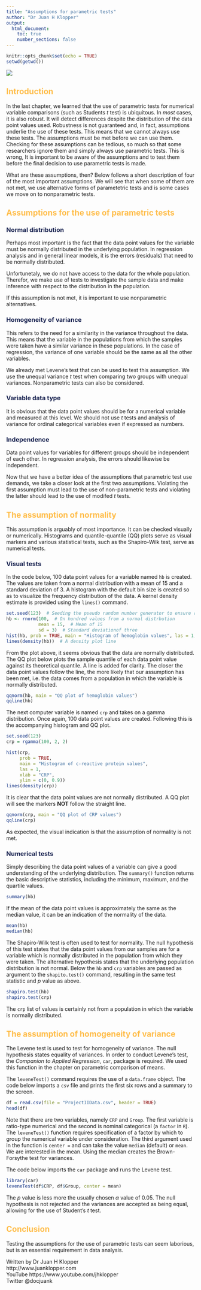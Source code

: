 ```yaml
---
title: "Assumptions for parametric tests"
author: "Dr Juan H Klopper"
output:
  html_document:
    toc: true
    number_sections: false
---
```


<style type="text/css">
h1 {color:#1a2451;}
h2 {color:#ffbd4a;}
h3 {color:#1a2451;}
</style>

```r
knitr::opts_chunk$set(echo = TRUE)
setwd(getwd())
```

![](KRG_elegant_logo_for_light_BG.png)

## Introduction

In the last chapter, we learned that the use of parametric tests for numerical variable comparisons (such as Students _t_ test) is ubiquitous.  In _most_ cases, it is also robust.  It will detect differences despite the distribution of the data point values used.  Robustness is not guaranteed and, in fact, assumptions underlie the use of these tests.  This means that we cannot always use these tests.  The assumptions must be met before we can use them.   Checking for these assumptions can be tedious, so much so that some researchers ignore them and simply always use parametric tests.    This is wrong,  It is important to be aware of the assumptions and to test them before the final decision to use parametric tests is made.

What are these assumptions, then?  Below follows a short description of four of the most important assumptions.  We will see that when some of them are not met, we use alternative forms of parametetric tests and is some cases we move on to nonparametric tests.

## Assumptions for the use of parametric tests

### Normal distribution

Perhaps most important is the fact that the data point values for the variable must be normally distributed in the underlying population.  In regression analysis and in general linear models, it is the errors (residuals) that need to be normally distributed.

Unfortunetaly, we do not have access to the data for the whole population.  Therefor, we make use of tests to investigate the sample data and make inference with respect to the distribution in the population.

If this assumption is not met, it is important to use nonparametric alternatives.

### Homogeneity of variance

This refers to the need for a similarity in the variance throughout the data.  This means that the variable in the populations from which the samples were taken have a similar variance in these populations.  In the case of regression, the variance of one variable should be the same as all the other variables.

We already met Levene's test that can be used to test this assumption.  We use the unequal variance _t_ test when comparing two groups with unequal variances.  Nonparametric tests can also be considered.

### Variable data type

It is obvious that the data point values should be for a numerical variable and measured at this level.  We should not use _t_ tests and analysis of variance for ordinal categorical variables even if expressed as numbers.

### Independence

Data point values for variables for different groups should be independent of each other.  In regression analysis, the errors should likewise be independent.

Now that we have a better idea of the assumptions that parametric test use demands, we take a closer look at the first two assumptions.  Violating the first assumption must lead to the use of non-parametric tests and violating the latter should lead to the use of modifed _t_ tests.

## The assumption of normality

This assumption is arguably of most importance.  It can be checked visually or numerically.  Histograms and quantile-quantile (QQ) plots serve as visual markers and various statistical tests, such as the Shapiro-Wilk test, serve as numerical tests.

### Visual tests

In the code below, 100 data point values for a variable named `hb` is created.  The values are taken from a normal distribution with a mean of 15 and a standard deviation of 3.  A histogram with the default bin size is created so as to visualize the frequency distribution of the data.  A kernel density estimate is provided using the `lines()` command.

```r
set.seed(123)  # Seeding the pseudo random number generator to ensure reproducible values
hb <- rnorm(100,  # On hundred values from a normal distrbution
            mean = 15,  # Mean of 15
            sd = 3)  # Standard deviationof three
hist(hb, prob = TRUE, main = "Histogram of hemoglobin values", las = 1, xlab = "Hemoglobin")
lines(density(hb))  # A density plot line
```

From the plot above, it seems obvious that the data are normally distributed.  The QQ plot below plots the sample quantile of each data point value against its theoretical quantile.  A line is added for clarity.  The closer the data point values follow the line, the more likely that our assumption has been met, i.e. the data comes from a population in which the variable is normally distributed.


```r
qqnorm(hb, main = "QQ plot of hemoglobin values")
qqline(hb)
```

The next computer variable is named `crp` and takes on a gamma distribution.  Once again, $100$ data point values are created.  Following this is the accompanying histogram and QQ plot.

```r
set.seed(123)
crp = rgamma(100, 2, 2)
```

```r
hist(crp,
     prob = TRUE,
     main = "Histogram of c-reactive protein values",
     las = 1,
     xlab = "CRP",
     ylim = c(0, 0.9))
lines(density(crp))
```

It is clear that the data point values are not normally distributed.  A QQ plot will see the markers __NOT__ follow the straight line.

```r
qqnorm(crp, main = "QQ plot of CRP values")
qqline(crp)
```

As expected, the visual indication is that the assumption of normality is not met.

### Numerical tests

Simply describing the data point values of a variable can give a good understanding of the underlying distribution.  The `summary()` function returns the basic descriptive statistics, including the minimum, maximum, and the quartile values.

```r
summary(hb)
```

If the mean of the data point values is approximately the same as the median value, it can be an indication of the normality of the data.

```r
mean(hb)
median(hb)
```

The Shapiro-Wilk test is often used to test for normality.  The null hypothesis of this test states that the data point values from our samples are for a variable which is normally distributed in the population from which they were taken.  The alternative hypothesis states that the underlying population distribution is not normal.  Below the `hb` and `crp` variables are passed as argument to the `shapito.test()` command, resulting in the same test statistic and *p* value as above.

```r
shapiro.test(hb)
shapiro.test(crp)
```

The `crp` list of values is certainly not from a population in which the variable is normally distributed.

## The assumption of homogeneity of variance

The Levene test is used to test for homogeneity of variance.  The null hypothesis states equality of variances.  In order to conduct Levene's test, the _Companion to Applied Regression_, `car`, package is required.  We used this function in the chapter on parametric comparison of means.

The `leveneTest()` command requires the use of a `data.frame` object.  The code below imports a `csv` file and prints the first six rows and a summary to the screen.

```r
df = read.csv(file = "ProjectIIData.csv", header = TRUE)
head(df)
```

Note that there are two variables, namely `CRP` and `Group`.  The first variable is ratio-type numerical and the second is nominal categorical (a `factor` in `R`).  The `leveneTest()` function requires specification of a factor by which to group the numerical variable under consideration.  The third argument used in the function is `center =` and can take the value `median` (default) or `mean`.  We are interested in the mean.  Using the median creates the Brown-Forsythe test for variances.

The code below imports the `car` package and runs the Levene test.

```r
library(car)
leveneTest(df$CRP, df$Group, center = mean)
```

The _p_ value is less more the usually chosen $\alpha$ value of 0.05.  The null hypothesis is not rejected and the variances are accepted as being equal, allowing for the use of Student's _t_ test.

## Conclusion

Testing the assumptions for the use of parametric tests can seem laborious, but is an essential requirement in data analysis.


Written by Dr Juan H Klopper  
http://www.juanklopper.com  
YouTube https://www.youtube.com/jhklopper  
Twitter @docjuank